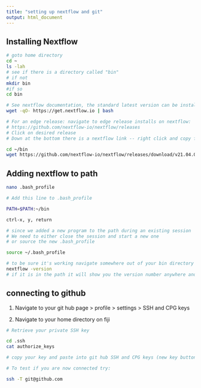 ```yaml
---
title: "setting up nextflow and git"
output: html_document
---
```




## Installing Nextflow

```bash

# goto home directory 
cd ~
ls -lah
# see if there is a directory called "bin"
# if not
mkdir bin
#if so
cd bin

# See nextflow documentation, the standard latest version can be installed by
wget -qO- https://get.nextflow.io | bash

# For an edge release: navigate to edge release installs on nextflow:
# https://github.com/nextflow-io/nextflow/releases
# Click on desired release
# Down at the bottom there is a nextflow link -- right click and copy for wget

cd ~/bin
wget https://github.com/nextflow-io/nextflow/releases/download/v21.04.0-edge/nextflow 

```

## Adding nextflow to path

```bash

nano .bash_profile

# Add this line to .bash_profile

PATH=$PATH:~/bin

ctrl-x, y, return

# since we added a new program to the path during an existing session
# We need to either close the session and start a new one
# or source the new .bash_profile

source ~/.bash_profile

# to be sure it's working navigate somewhere out of your bin directory e.g., ~/
nextflow -version
# if it is in the path it will show you the version number anywhere and is executable anywhere

```

## connecting to github

1) Navigate to your git hub page > profile > settings > SSH and CPG keys

2) Navigate to your home directory on fiji

```bash
# Retrieve your private SSH key

cd .ssh
cat authorize_keys

# copy your key and paste into git hub SSH and CPG keys (new key button)

# To test if you are now connected try:

ssh -T git@github.com


```

